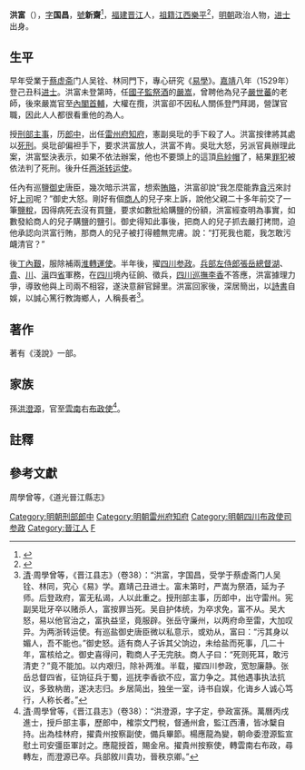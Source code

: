 '''洪富'''（{{bd|1488年||1560年|catIdx=H洪}}），[[表字|字]]'''国昌'''，[[號|號]]'''新齋'''<ref>{{Cite web |url=https://www.wikitw.club/article-1492522-1.html#google_vignette |title=洪富- 進士 - 知網 |access-date=2017-07-20 |archive-date=2018-09-12 |archive-url=https://web.archive.org/web/20180912204750/https://www.wikitw.club/article-1492522-1.html#google_vignette |dead-url=no }}</ref>，[[福建|福建]][[晋江|晋江]]人，[[祖籍|祖籍]][[江西|江西]][[樂平|樂平]]<ref>{{Cite web |url=http://www.kmdn.gov.tw/1117/1271/1274/180125 |title=金門日報全球資訊網-洪氏開閩始祖公楷十七郎登進士及入閩概況 兼述洪氏源流 |access-date=2018-09-12 |archive-date=2019-06-10 |archive-url=https://web.archive.org/web/20190610162854/https://www.kmdn.gov.tw/1117/1271/1274/180125 |dead-url=no }}</ref>，[[明朝|明朝]]政治人物，[[进士|进士]]出身。

==生平==
早年受業于[[蔡清|蔡虚斋]]门人吴铨、林同門下，專心研究《[[易學|易學]]》。[[嘉靖|嘉靖]]八年（1529年）登己丑科[[进士|进士]]。洪富未登第時，任[[國子監祭酒|國子監祭酒]]的[[嚴嵩|嚴嵩]]，曾聘他為兒子[[嚴世蕃|嚴世蕃]]的老師，後來嚴嵩官至[[內閣首輔|內閣首輔]]，大權在攬，洪富卻不因私人關係登門拜謁，營謀官職，因此人人都很看重他的為人。

授[[刑部|刑部]][[主事|主事]]，历[[郎中_(官職)|郎中]]，出任[[雷州府|雷州府]][[知府|知府]]，憲副吳玭的手下殺了人。洪富按律將其處以[[死刑|死刑]]。吳玭卻偏袒手下，要求洪富放人，洪富不肯。吳玭大怒，另派官員辦理此案，洪富堅決表示，如果不依法辦案，他也不要頭上的這頂[[烏紗帽|烏紗帽]]了，結果[[罪犯|罪犯]]被依法判了死刑。後升任[[两浙|两浙]][[转运使|转运使]]。

任內有巡鹽[[御史|御史]]唐臣，幾次暗示洪富，想索[[賄賂|賄賂]]，洪富卻說“我怎麼能靠[[貪污|貪污]]來討好[[上司|上司]]呢？”御史大怒。剛好有個[[商人|商人]]的兒子來上訴，說他父親二十多年前交了一筆[[鹽稅|鹽稅]]，因得病死去沒有買[[鹽|鹽]]，要求如數批給購鹽的份額，洪富經查明為事實，如數發給商人的兒子購鹽的鹽引。御史得知此事後，把商人的兒子抓去嚴打拷問，迫他承認向洪富行賄，那商人的兒子被打得體無完膚。說：“打死我也罷，我怎敢污衊清官？”

後[[丁內艱|丁內艱]]，服除補兩[[淮|淮]][[轉運使|轉運使]]。半年後，擢[[四川|四川]][[参政|参政]]。[[兵部左侍郎|兵部左侍郎]][[張岳_(正德进士)|張岳]][[總督|總督]][[湖南|湖]]、[[貴州|貴]]、[[四川|川]]、[[雲南|滇]]四[[省|省]]軍務，在[[四川|四川]]境內征餉、徵兵，[[四川巡撫|四川巡撫]][[李香_(正德进士)|李香]]不答應，洪富據理力爭，導致他與上司兩不相容，遂決意辭官歸里。洪富回家後，深居簡出，以[[詩書|詩書]]自娛，以誠心篤行教誨鄉人，人稱長者<ref>[[清|清]]·周學曾等，《晋江县志》（卷38）：“洪富，字国昌，受学于蔡虚斋门人吴铨、林同，究心《易》学。嘉靖己丑进士。富未第时，严嵩为祭酒，延为子师。后登政府，富无私谒，人以此重之。授刑部主事，历郎中，出守雷州。宪副吴玭牙卒以赌杀人，富按罪当死。吴自护体统，为卒求免，富不从。吴大怒，易以他官治之，富执益坚，竟服辟。张岳守廉州，以两府命至雷，大加叹异。为两浙转运使。有巡盐御史唐臣微以私意示，或劝从，富曰：“污其身以媚人，吾不能也。”御史怒。适有商人子诉其父饷边，未给盐而死事，几二十年，富核给之。御史喜得问，鞫商人子无完肤。商人子曰：“死则死耳，敢污清吏？”竟不能加。以内艰归，除补两淮。半载，擢四川参政，宽恕廉静。张岳总督四省，征饷征兵于蜀，巡抚李香欲不应，富力争之。其他遇事执法抗议，多致枘凿，遂决志归。乡居简出，独坐一室，诗书自娱，化诲乡人诚心笃行，人称长者。”</ref>。

==著作==
著有《淺說》一部。

== 家族 ==
孫[[洪澄源|洪澄源]]，官至[[雲南|雲南]]右[[布政使|布政使]]<ref>[[清|清]]·周學曾等，《晋江县志》（卷38）：“洪澄源，字子定，參政富孫。萬曆丙戌進士，授戶部主事，歷郎中，榷崇文門稅，督通州倉，監江西漕，皆冰櫱自持。出為桂林府，擢貴州按察副使，備兵畢節。楊應龍為變，朝命委澄源監宣慰土司安彊臣軍討之。應龍授首，賜金帛。擢貴州按察使，轉雲南右布政，尋轉左，而澄源已卒。兵部敘川貴功，晉秩京卿。”</ref>。

==註釋==
{{reflist}}

==參考文獻==
周學曾等，《道光晉江縣志》

{{嘉靖八年己丑科殿試金榜}}
{{DEFAULTSORT:Hong洪}}

[[Category:明朝刑部郎中|Category:明朝刑部郎中]]
[[Category:明朝雷州府知府|Category:明朝雷州府知府]]
[[Category:明朝四川布政使司参政|Category:明朝四川布政使司参政]]
[[Category:晉江人|Category:晉江人]]
[[Category:洪姓|F]]